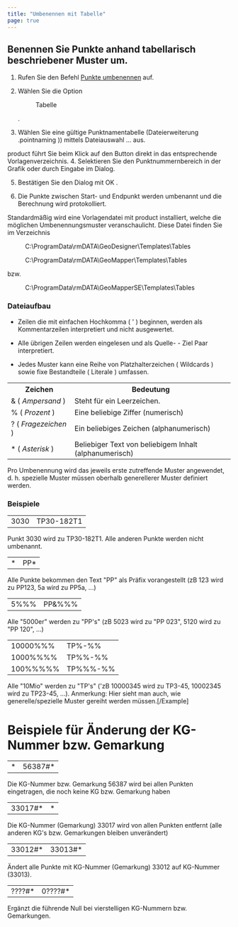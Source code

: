 ```yaml
---
title: "Umbenennen mit Tabelle"
page: true
---
```

## Benennen Sie Punkte anhand tabellarisch beschriebener Muster um.

1.  Rufen Sie den Befehl <Italic> [Punkte umbenennen](../daten/punkte_umnummerieren) </Italic>  auf.

2.  W&#228;hlen Sie die Option <Menu>Tabelle</Menu> .

3.  W&#228;hlen Sie eine g&#252;ltige <Italic> Punktnamentabelle </Italic>  (Dateierweiterung <Italic> .pointnaming </Italic> )) mittels Dateiauswahl <Border>...</Border>  aus.


<Success>
 <Placeholder>product</Placeholder> f&#252;hrt Sie beim Klick auf den Button direkt in das entsprechende Vorlagenverzeichnis.

</Success>
4.  Selektieren Sie den Punktnummernbereich in der Grafik oder durch Eingabe im Dialog.

5.  Best&#228;tigen Sie den Dialog mit <Border>  OK  </Border> .

6. Die Punkte zwischen Start- und Endpunkt werden umbenannt und die Berechnung wird protokolliert.




<Success>
Standardm&#228;&#223;ig wird eine Vorlagendatei mit  <Placeholder>product</Placeholder> installiert, welche die m&#246;glichen Umbenennungsmuster veranschaulicht.
Diese Datei finden Sie im Verzeichnis
<GeoDesigner> <Menu>C:\ProgramData\rmDATA\GeoDesigner\Templates\Tables</Menu> 
</GeoDesigner>
<GeoMapper> <Menu>C:\ProgramData\rmDATA\GeoMapper\Templates\Tables</Menu>  bzw.  <Menu>C:\ProgramData\rmDATA\GeoMapperSE\Templates\Tables</Menu> </GeoMapper>
</Success>


### Dateiaufbau

-  Zeilen die mit einfachen Hochkomma ( &#39; ) beginnen, werden als Kommentarzeilen interpretiert und nicht ausgewertet.

-  Alle &#252;brigen Zeilen werden eingelesen und als <Italic> Quelle- </Italic>  - <Italic> Ziel </Italic>  Paar interpretiert.

-  Jedes Muster kann eine Reihe von Platzhalterzeichen ( <Italic> Wildcards </Italic> ) sowie fixe Bestandteile ( <Italic> Literale </Italic> ) umfassen.



<table>
<tr><th>Zeichen</th>
<th>Bedeutung</th>
</tr>
<tr><td>&amp; ( <i> Ampersand </i> )</td>
<td>Steht f&#252;r ein Leerzeichen.</td>
</tr>
<tr><td>% ( <i> Prozent </i> )</td>
<td>Eine beliebige Ziffer (numerisch)</td>
</tr>
<tr><td>? ( <i> Fragezeichen </i> )</td>
<td>Ein beliebiges Zeichen (alphanumerisch)</td>
</tr>
<tr><td>* ( <i> Asterisk </i> )</td>
<td>Beliebiger Text von beliebigem Inhalt (alphanumerisch)</td>
</tr>
<tr></tr>
</table>

<Warning>
Pro Umbenennung wird das jeweils erste zutreffende Muster angewendet, d. h. spezielle Muster m&#252;ssen oberhalb generellerer Muster definiert werden.
</Warning>


### Beispiele  
<table>
<tr><td>3030</td>
<td>TP30-182T1</td>
</tr>
<tr></tr>
</table>

Punkt 3030 wird zu TP30-182T1. Alle anderen Punkte werden nicht umbenannt.

<table>
<tr><td>*</td>
<td>PP*</td>
</tr>
<tr></tr>
</table>

Alle Punkte bekommen den Text &quot;PP&quot; als Pr&#228;fix vorangestellt (zB 123 wird zu PP123, 5a wird zu PP5a, ...)

<table>
<tr><td>5%%%</td>
<td>PP&amp;%%%</td>
</tr>
<tr></tr>
</table>

Alle &quot;5000er&quot; werden zu &quot;PP&#39;s&quot; (zB 5023 wird zu &quot;PP 023&quot;, 5120 wird zu &quot;PP 120&quot;, ...)

<table>
<tr><td>10000%%%</td>
<td>TP%-%%</td>
</tr>
<tr><td>1000%%%%</td>
<td>TP%%-%%</td>
</tr>
<tr><td>100%%%%%</td>
<td>TP%%%-%%</td>
</tr>
<tr></tr>
</table>

Alle &quot;10Mio&quot; werden zu &quot;TP&#39;s&quot; (&#39;zB 10000345 wird zu TP3-45, 10002345 wird zu TP23-45, ...).
 <Italic> Anmerkung: </Italic>  Hier sieht man auch, wie generelle/spezielle Muster gereiht werden m&#252;ssen.[/Example]

### 
# Beispiele  f&#252;r &#196;nderung der KG-Nummer bzw. Gemarkung


<table>
<tr><td>*</td>
<td>56387#*</td>
</tr>
<tr></tr>
</table>

Die KG-Nummer bzw. Gemarkung  56387 wird bei allen Punkten eingetragen, die noch keine KG bzw. Gemarkung haben

<table>
<tr><td>33017#*</td>
<td>*</td>
</tr>
<tr></tr>
</table>

Die KG-Nummer (Gemarkung) 33017 wird von allen Punkten entfernt (alle anderen KG&#39;s bzw. Gemarkungen bleiben unver&#228;ndert)

<table>
<tr><td>33012#*</td>
<td>33013#*</td>
</tr>
<tr></tr>
</table>

&#196;ndert alle Punkte mit KG-Nummer (Gemarkung) 33012 auf KG-Nummer (33013).

<table>
<tr><td>????#*</td>
<td>0????#*</td>
</tr>
<tr></tr>
</table>

Erg&#228;nzt die f&#252;hrende Null bei vierstelligen KG-Nummern bzw. Gemarkungen.
